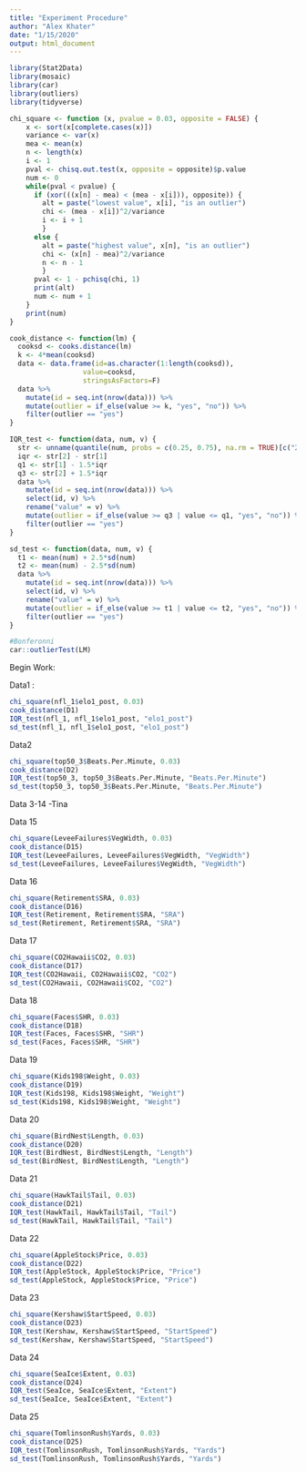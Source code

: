 ```yaml
---
title: "Experiment Procedure"
author: "Alex Khater"
date: "1/15/2020"
output: html_document
---
```

```r
library(Stat2Data)
library(mosaic)
library(car)
library(outliers)
library(tidyverse)
```



```r
chi_square <- function (x, pvalue = 0.03, opposite = FALSE) {
    x <- sort(x[complete.cases(x)])
    variance <- var(x)
    mea <- mean(x)
    n <- length(x)
    i <- 1
    pval <- chisq.out.test(x, opposite = opposite)$p.value
    num <- 0
    while(pval < pvalue) {
      if (xor(((x[n] - mea) < (mea - x[i])), opposite)) {
        alt = paste("lowest value", x[i], "is an outlier")
        chi <- (mea - x[i])^2/variance
        i <- i + 1
        }
      else {
        alt = paste("highest value", x[n], "is an outlier")
        chi <- (x[n] - mea)^2/variance
        n <- n - 1
        }
      pval <- 1 - pchisq(chi, 1)
      print(alt)
      num <- num + 1
    }
    print(num)
}
```

```r
cook_distance <- function(lm) {
  cooksd <- cooks.distance(lm)
  k <- 4*mean(cooksd)
  data <- data.frame(id=as.character(1:length(cooksd)), 
                  value=cooksd, 
                  stringsAsFactors=F)
  data %>%
    mutate(id = seq.int(nrow(data))) %>%
    mutate(outlier = if_else(value >= k, "yes", "no")) %>%
    filter(outlier == "yes")
}
```


```r
IQR_test <- function(data, num, v) {
  str <- unname(quantile(num, probs = c(0.25, 0.75), na.rm = TRUE)[c("25%", "75%")])
  iqr <- str[2] - str[1]
  q1 <- str[1] - 1.5*iqr
  q3 <- str[2] + 1.5*iqr
  data %>%
    mutate(id = seq.int(nrow(data))) %>%
    select(id, v) %>%
    rename("value" = v) %>%
    mutate(outlier = if_else(value >= q3 | value <= q1, "yes", "no")) %>%
    filter(outlier == "yes")
}
```

```r
sd_test <- function(data, num, v) {
  t1 <- mean(num) + 2.5*sd(num)
  t2 <- mean(num) - 2.5*sd(num)
  data %>%
    mutate(id = seq.int(nrow(data))) %>%
    select(id, v) %>%
    rename("value" = v) %>%
    mutate(outlier = if_else(value >= t1 | value <= t2, "yes", "no")) %>%
    filter(outlier == "yes")
}
```

```r
#Bonferonni
car::outlierTest(LM)
```

Begin Work:

Data1 :
```r
chi_square(nfl_1$elo1_post, 0.03)
cook_distance(D1)
IQR_test(nfl_1, nfl_1$elo1_post, "elo1_post")
sd_test(nfl_1, nfl_1$elo1_post, "elo1_post")
```

Data2
```r
chi_square(top50_3$Beats.Per.Minute, 0.03)
cook_distance(D2)
IQR_test(top50_3, top50_3$Beats.Per.Minute, "Beats.Per.Minute")
sd_test(top50_3, top50_3$Beats.Per.Minute, "Beats.Per.Minute")

```

Data 3-14 -Tina

Data 15
```r
chi_square(LeveeFailures$VegWidth, 0.03)
cook_distance(D15)
IQR_test(LeveeFailures, LeveeFailures$VegWidth, "VegWidth")
sd_test(LeveeFailures, LeveeFailures$VegWidth, "VegWidth")
```
Data 16
```r
chi_square(Retirement$SRA, 0.03)
cook_distance(D16)
IQR_test(Retirement, Retirement$SRA, "SRA")
sd_test(Retirement, Retirement$SRA, "SRA")
```
Data 17
```r
chi_square(CO2Hawaii$CO2, 0.03)
cook_distance(D17)
IQR_test(CO2Hawaii, CO2Hawaii$CO2, "CO2")
sd_test(CO2Hawaii, CO2Hawaii$CO2, "CO2")
```
Data 18
```r
chi_square(Faces$SHR, 0.03)
cook_distance(D18)
IQR_test(Faces, Faces$SHR, "SHR")
sd_test(Faces, Faces$SHR, "SHR")
```

Data 19
```r
chi_square(Kids198$Weight, 0.03)
cook_distance(D19)
IQR_test(Kids198, Kids198$Weight, "Weight")
sd_test(Kids198, Kids198$Weight, "Weight")
```
Data 20
```r
chi_square(BirdNest$Length, 0.03)
cook_distance(D20)
IQR_test(BirdNest, BirdNest$Length, "Length")
sd_test(BirdNest, BirdNest$Length, "Length")
```
Data 21
```r
chi_square(HawkTail$Tail, 0.03)
cook_distance(D21)
IQR_test(HawkTail, HawkTail$Tail, "Tail")
sd_test(HawkTail, HawkTail$Tail, "Tail")
```
Data 22
```r
chi_square(AppleStock$Price, 0.03)
cook_distance(D22)
IQR_test(AppleStock, AppleStock$Price, "Price")
sd_test(AppleStock, AppleStock$Price, "Price")
```
Data 23
```r
chi_square(Kershaw$StartSpeed, 0.03)
cook_distance(D23)
IQR_test(Kershaw, Kershaw$StartSpeed, "StartSpeed")
sd_test(Kershaw, Kershaw$StartSpeed, "StartSpeed")
```
Data 24
```r
chi_square(SeaIce$Extent, 0.03)
cook_distance(D24)
IQR_test(SeaIce, SeaIce$Extent, "Extent")
sd_test(SeaIce, SeaIce$Extent, "Extent")
```

Data 25
```r
chi_square(TomlinsonRush$Yards, 0.03)
cook_distance(D25)
IQR_test(TomlinsonRush, TomlinsonRush$Yards, "Yards")
sd_test(TomlinsonRush, TomlinsonRush$Yards, "Yards")

```

